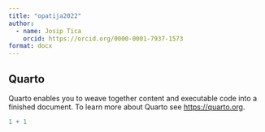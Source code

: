 ```yaml
---
title: "opatija2022"
author:
  - name: Josip Tica
    orcid: https://orcid.org/0000-0001-7937-1573
format: docx
---
```


## Quarto

Quarto enables you to weave together content and executable code into a finished document. To learn more about Quarto see <https://quarto.org>.

```r
1 + 1
```
